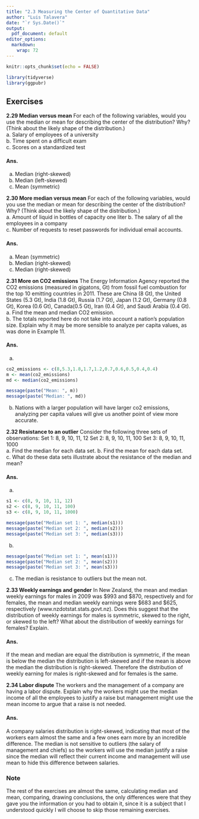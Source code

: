 ---
title: "2.3 Measuring the Center of Quantitative Data"
author: "Luis Talavera"
date: "`r Sys.Date()`"
output:
  pdf_document: default
editor_options: 
  markdown: 
    wrap: 72
---

```{r setup, include=FALSE}
knitr::opts_chunk$set(echo = FALSE)
```

```{r, message=FALSE}
library(tidyverse)
library(ggpubr)
```

## Exercises

**2.29 Median versus mean** For each of the following variables, would
you use the median or mean for describing the center of the
distribution? Why? (Think about the likely shape of the distribution.)\
a. Salary of employees of a university\
b. Time spent on a difficult exam\
c. Scores on a standardized test

#### Ans.

a.  Median (right-skewed)
b.  Median (left-skewed)
c.  Mean (symmetric)

**2.30 More median versus mean** For each of the following variables,
would you use the median or mean for describing the center of the
distribution? Why? (Think about the likely shape of the distribution.)\
a. Amount of liquid in bottles of capacity one liter b. The salary of
all the employees in a company\
c. Number of requests to reset passwords for individual email accounts.

#### Ans.

a.  Mean (symmetric)
b.  Median (right-skewed)
c.  Median (right-skewed)

**2.31 More on CO2 emissions** The Energy Information Agency reported
the CO2 emissions (measured in gigatons, Gt) from fossil fuel combustion
for the top 10 emitting countries in 2011. These are China (8 Gt), the
United States (5.3 Gt), India (1.8 Gt), Russia (1.7 Gt), Japan (1.2 Gt),
Germany (0.8 Gt), Korea (0.6 Gt), Canada(0.5 Gt), Iran (0.4 Gt), and
Saudi Arabia (0.4 Gt).\
a. Find the mean and median CO2 emission.\
b. The totals reported here do not take into account a nation's
population size. Explain why it may be more sensible to analyze per
capita values, as was done in Example 11.

#### Ans.

a.  

```{r, comment=""}
co2_emissions <- c(8,5.3,1.8,1.7,1.2,0.7,0.6,0.5,0.4,0.4)
m <- mean(co2_emissions)
md <- median(co2_emissions)

message(paste("Mean: ", m))
message(paste("Median: ", md))
```

b.  Nations with a larger population will have larger co2 emissions,
    analyzing per capita values will give us another point of view more
    accurate.

**2.32 Resistance to an outlier** Consider the following three sets of
observations: Set 1: 8, 9, 10, 11, 12 Set 2: 8, 9, 10, 11, 100 Set 3: 8,
9, 10, 11, 1000\
a. Find the median for each data set. b. Find the mean for each data
set. c. What do these data sets illustrate about the resistance of the
median and mean?

#### Ans.

a.  

```{r, comment=""}
s1 <- c(8, 9, 10, 11, 12)
s2 <- c(8, 9, 10, 11, 100)
s3 <- c(8, 9, 10, 11, 1000)

message(paste("Median set 1: ", median(s1)))
message(paste("Median set 2: ", median(s2)))
message(paste("Median set 3: ", median(s3)))
```

b.  

```{r, comment=""}
message(paste("Median set 1: ", mean(s1)))
message(paste("Median set 2: ", mean(s2)))
message(paste("Median set 3: ", mean(s3)))
```

c.  The median is resistance to outliers but the mean not.

**2.33 Weekly earnings and gender** In New Zealand, the mean and median
weekly earnings for males in 2009 was \$993 and \$870, respectively and
for females, the mean and median weekly earnings were \$683 and \$625,
respectively (www.nzdotstat.stats.govt.nz). Does this suggest that the
distribution of weekly earnings for males is symmetric, skewed to the
right, or skewed to the left? What about the distribution of weekly
earnings for females? Explain.

#### Ans.

If the mean and median are equal the distribution is symmetric, if the
mean is below the median the distribution is left-skewed and if the mean
is above the median the distribution is right-skewed. Therefore the
distribution of weekly earning for males is right-skewed and for females
is the same.

**2.34 Labor dispute** The workers and the management of a company are
having a labor dispute. Explain why the workers might use the median
income of all the employees to justify a raise but management might use
the mean income to argue that a raise is not needed.

#### Ans.

A company salaries distribution is right-skewed, indicating that most of
the workers earn almost the same and a few ones earn more by an
incredible difference. The median is not sensitive to outliers (the
salary of management and chiefs) so the workers will use the median
justify a raise since the median will reflect their current income and
management will use mean to hide this difference between salaries.

### Note

The rest of the exercises are almost the same, calculating median and
mean, comparing, drawing conclusions, the only differences were that
they gave you the information or you had to obtain it, since it is a
subject that I understood quickly I will choose to skip those remaining
exercises.
